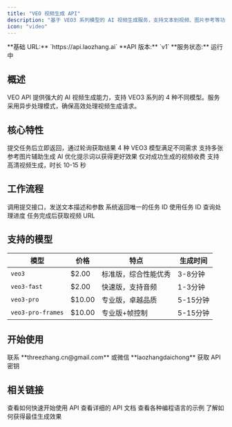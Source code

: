 ```yaml
---
title: "VEO 视频生成 API"
description: "基于 VEO3 系列模型的 AI 视频生成服务，支持文本到视频、图片参考等功能"
icon: "video"
---
```


<Info>
  **基础 URL:** `https://api.laozhang.ai`  
  **API 版本:** `v1`  
  **服务状态:** 运行中
</Info>

## 概述

VEO API 提供强大的 AI 视频生成能力，支持 VEO3 系列的 4 种不同模型。服务采用异步处理模式，确保高效处理视频生成请求。

## 核心特性

<CardGroup cols={2}>
  <Card title="异步处理" icon="clock">
    提交任务后立即返回，通过轮询获取结果
  </Card>
  <Card title="多模型支持" icon="layer-group">
    4 种 VEO3 模型满足不同需求
  </Card>
  <Card title="图片参考" icon="image">
    支持多张参考图片辅助生成
  </Card>
  <Card title="提示词增强" icon="sparkles">
    AI 优化提示词以获得更好效果
  </Card>
  <Card title="按成功计费" icon="badge-dollar">
    仅对成功生成的视频收费
  </Card>
  <Card title="高质量输出" icon="star">
    支持高清视频生成，时长 10-15 秒
  </Card>
</CardGroup>

## 工作流程

<Steps>
  <Step title="提交任务">
    调用提交接口，发送文本描述和参数
  </Step>
  <Step title="获取任务 ID">
    系统返回唯一的任务 ID
  </Step>
  <Step title="轮询状态">
    使用任务 ID 查询处理进度
  </Step>
  <Step title="获取结果">
    任务完成后获取视频 URL
  </Step>
</Steps>

## 支持的模型

| 模型 | 价格 | 特点 | 生成时间 |
|------|------|------|----------|
| `veo3` | $2.00 | 标准版，综合性能优秀 | 3-8分钟 |
| `veo3-fast` | $2.00 | 快速版，支持音频 | 1-3分钟 |
| `veo3-pro` | $10.00 | 专业版，卓越品质 | 5-15分钟 |
| `veo3-pro-frames` | $10.00 | 专业版+帧控制 | 5-15分钟 |

## 开始使用

<Card title="获取 API 密钥" icon="key" href="mailto:threezhang.cn@gmail.com">
  联系 **threezhang.cn@gmail.com** 或微信 **laozhangdaichong** 获取 API 密钥
</Card>

## 相关链接

<CardGroup cols={2}>
  <Card title="快速开始" icon="rocket" href="/api-capabilities/veo/quick-start">
    查看如何快速开始使用 API
  </Card>
  <Card title="API 参考" icon="book" href="/api-capabilities/veo/api-reference">
    查看详细的 API 文档
  </Card>
  <Card title="代码示例" icon="code" href="/api-capabilities/veo/examples">
    查看各种编程语言的示例
  </Card>
  <Card title="最佳实践" icon="lightbulb" href="/api-capabilities/veo/best-practices">
    了解如何获得最佳生成效果
  </Card>
</CardGroup>